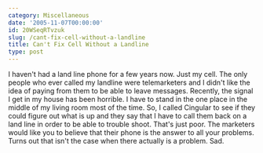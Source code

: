 ```yaml
---
category: Miscellaneous
date: '2005-11-07T00:00:00'
id: 20WSeqRTvzuk
slug: /cant-fix-cell-without-a-landline
title: Can't Fix Cell Without a Landline
type: post
---
```


I haven't had a land line phone for a few years now. Just my cell.
The only people who ever called my landline were telemarketers and
I didn't like the idea of paying from them to be able to leave
messages. Recently, the signal I get in my house has been horrible.
I have to stand in the one place in the middle of my living room
most of the time. So, I called Cingular to see if they could figure
out what is up and they say that I have to call them back on a land
line in order to be able to trouble shoot. That's just poor. The
marketers would like you to believe that their phone is the answer
to all your problems. Turns out that isn't the case when there
actually is a problem. Sad.